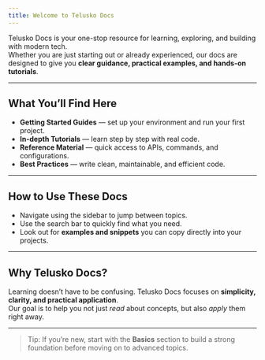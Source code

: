 ```yaml
---
title: Welcome to Telusko Docs
---
```


Telusko Docs is your one-stop resource for learning, exploring, and building with modern tech.\
Whether you are just starting out or already experienced, our docs are designed to give you **clear guidance, practical examples, and hands-on tutorials**.

***

## What You’ll Find Here

* **Getting Started Guides** — set up your environment and run your first project.
* **In-depth Tutorials** — learn step by step with real code.
* **Reference Material** — quick access to APIs, commands, and configurations.
* **Best Practices** — write clean, maintainable, and efficient code.

***

## How to Use These Docs

* Navigate using the sidebar to jump between topics.
* Use the search bar to quickly find what you need.
* Look out for **examples and snippets** you can copy directly into your projects.

***

## Why Telusko Docs?

Learning doesn’t have to be confusing. Telusko Docs focuses on **simplicity, clarity, and practical application**.\
Our goal is to help you not just *read* about concepts, but also *apply* them right away.

***

> Tip: If you’re new, start with the **Basics** section to build a strong foundation before moving on to advanced topics.
